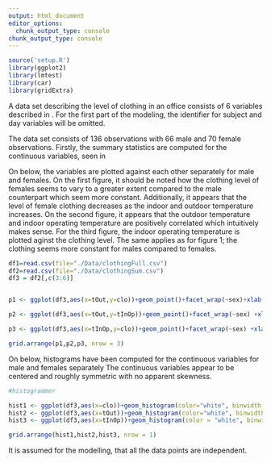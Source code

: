 ```yaml
---
output: html_document
editor_options: 
  chunk_output_type: console
chunk_output_type: console
---
```


```r
source('setup.R')
library(ggplot2)
library(lmtest)
library(car)
library(gridExtra)
```

\section{Exploratory analysis of the data}

A data set describing the level of clothing in an office consists of 6 variables described in \cref{table:exp}. For the first part of the modeling, the identifier for subject and day variables will be omitted.    

\begin{table}[h!]
\centering
 \begin{tabular}{c c c} 
 \hline
 Variable & Type & Description \\  
 \hline
 \texttt{clo} & Continuous & Level of clothing \\ 
 \texttt{tOut} & Continuous & Outdoor temperature \\
 \texttt{tInOp} & Continuous & Indoor operating temperature\\
 \texttt{sex} & Factor & Sex of the subject \\
 \texttt{subjId} & Factor & Identifier for subject\\
 \texttt{day} & Factor & Day (within the subject) \\
 \hline
 \end{tabular}
 \caption{Variable description of the data set.}
 \label{table:exp}
\end{table}

The data set consists of 136 observations with 66 male and 70 female observations. Firstly, the summary statistics are computed for the continuous variables, seen in \cref{table:summary_stat} 

\begin{table}[h!]
\centering
  \begin{tabular}{c c c c c}
  \hline
  & $\hat{\mu}$ & $\hat{\sigma^2}$ & Min & Max \\  \hline
  \texttt{clo} & 0.55 & 0.02 & 0.25 & 0.96 \\ 
  \texttt{tOut} & 21.54 & 17.27 & 11.93 & 33.08 \\
  \texttt{tInOp} & 26.82 & 1.69 & 23.11 & 29.55 \\ \hline
  \end{tabular}
  \caption{Summary statistics of the continouos variables.}
  \label{table:summary_stat}
\end{table}

On \cref{fig:exp_analysis_1} below, the variables are plotted against each other separately for male and females. On the first figure, it should be noted how the clothing level of females seems to vary to a greater extent compared to the male counterpart which seem more constant. Additionally, it appears that the level of female clothing decreases as the indoor and outdoor temperature increases. On the second figure, it appears that the outdoor temperature and indoor operating temperature are positively correlated which intuitively makes sense. For the third figure, the indoor operating temperature is plotted aginst the clothing level. The same applies as for figure 1; the clothing seems more constant for males compared to females. 



```r
df1=read.csv(file="./Data/clothingFull.csv")
df2=read.csv(file="./Data/clothingSum.csv")
df3 = df2[,c(3:6)]


p1 <- ggplot(df3,aes(x=tOut,y=clo))+geom_point()+facet_wrap(~sex)+xlab("Outdoor temperature") + ylab("Clothing level")
```

```r
p2 <- ggplot(df3,aes(x=tOut,y=tInOp))+geom_point()+facet_wrap(~sex) +xlab("Outdoor temperature") + ylab("Indoor operating temperature")

```
```r
p3 <- ggplot(df3,aes(x=tInOp,y=clo))+geom_point()+facet_wrap(~sex) +xlab("Indoor operating temperature") + ylab("Clothing level")

grid.arrange(p1,p2,p3, nrow = 3)
```

On \cref{fig:exp_analysis_2} below, histograms have been computed for the continuous variables for male and females separately The continuous variables appear to be centered and roughly symmetric with no apparent skewness.

```r
#histogrammer

hist1 <- ggplot(df3,aes(x=clo))+geom_histogram(color="white", binwidth = .1)+facet_wrap(~sex) + xlab('Clothing level')
hist2 <- ggplot(df3,aes(x=tOut))+geom_histogram(color="white", binwidth = 2)+facet_wrap(~sex) +  xlab('Outdoor temperature')
hist3 <- ggplot(df3,aes(x=tInOp))+geom_histogram(color = "white", binwidth = .5)+facet_wrap(~sex)+ xlab('Indoor operating temperature')

grid.arrange(hist1,hist2,hist3, nrow = 1)
```

It is assumed for the modelling, that all the data points are independent. 



